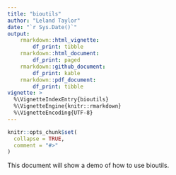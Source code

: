 ```yaml
---
title: "bioutils"
author: "Leland Taylor"
date: "`r Sys.Date()`"
output:
    rmarkdown::html_vignette:
        df_print: tibble
    rmarkdown::html_document:
        df_print: paged
    rmarkdown::github_document:
        df_print: kable
    rmarkdown::pdf_document:
        df_print: tibble
vignette: >
  %\VignetteIndexEntry{bioutils}
  %\VignetteEngine{knitr::rmarkdown}
  %\VignetteEncoding{UTF-8}
---
```


```r
knitr::opts_chunk$set(
  collapse = TRUE,
  comment = "#>"
)
```

This document will show a demo of how to use bioutils.
